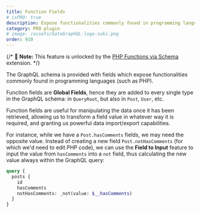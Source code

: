 ```yaml
---
title: Function Fields
# isPRO: true
description: Expose functionalities commonly found in programming languages (such as PHP) via GraphQL fields.
category: PRO plugin
# image: /assets/GatoGraphQL-logo-suki.png
order: 910
---
```


{/* 📣 **Note:** This feature is unlocked by the [PHP Functions via Schema](/extensions/php-functions-via-schema) extension. */}

The GraphQL schema is provided with fields which expose functionalities commonly found in programming languages (such as PHP).

Function fields are **Global Fields**, hence they are added to every single type in the GraphQL schema: in `QueryRoot`, but also in `Post`, `User`, etc.

Function fields are useful for manipulating the data once it has been retrieved, allowing us to transform a field value in whatever way it is required, and granting us powerful data import/export capabilities.

For instance, while we have a `Post.hasComments` fields, we may need the opposite value. Instead of creating a new field `Post.notHasComments` (for which we'd need to edit PHP code), we can use the **Field to Input** feature to input the value from `hasComments` into a `not` field, thus calculating the new value always within the GraphQL query:

```graphql
query {
  posts {
    id
    hasComments
    notHasComments: _not(value: $__hasComments)
  }
}
```
